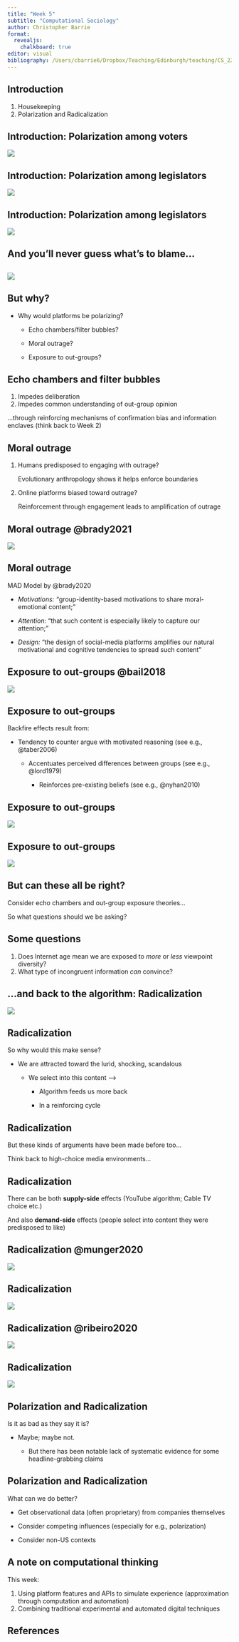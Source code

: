 ```yaml
---
title: "Week 5"
subtitle: "Computational Sociology"
author: Christopher Barrie
format:
  revealjs:
    chalkboard: true
editor: visual
bibliography: /Users/cbarrie6/Dropbox/Teaching/Edinburgh/teaching/CS_22-23/CS-ED/references.bib
---
```


## Introduction

1.  Housekeeping
2.  Polarization and Radicalization

## Introduction: Polarization among voters

[![](images/polarization505px_30fps.gif)](https://www.pewresearch.org/fact-tank/2014/06/12/7-things-to-know-about-polarization-in-america/)

## Introduction: Polarization among legislators

[![](images/Screenshot%202022-10-21%20at%2017.28.48.png)](https://journals.plos.org/plosone/article?id=10.1371/journal.pone.0123507)

## Introduction: Polarization among legislators

[![](images/Screenshot%202022-10-21%20at%2017.29.02.png)](https://journals.plos.org/plosone/article?id=10.1371/journal.pone.0123507)

## And you'll never guess what's to blame...

## 

[![](images/Screenshot%202022-10-21%20at%2017.41.29.png)](https://www.nytimes.com/2022/04/21/technology/obama-stanford-tech-regulation.html)

## But why?

-   Why would platforms be polarizing?

    -   Echo chambers/filter bubbles?

    -   Moral outrage?

    -   Exposure to out-groups?

## Echo chambers and filter bubbles

1.  Impedes deliberation
2.  Impedes common understanding of out-group opinion

...through reinforcing mechanisms of confirmation bias and information enclaves (think back to Week 2)

## Moral outrage

1.  Humans predisposed to engaging with outrage?

    Evolutionary anthropology shows it helps enforce boundaries

2.  Online platforms biased toward outrage?

    Reinforcement through engagement leads to amplification of outrage

## Moral outrage @brady2021

[![](images/Screenshot%202022-10-24%20at%2017.12.55.png)](https://www.science.org/doi/10.1126/sciadv.abe5641)

## Moral outrage

MAD Model by @brady2020

-   *Motivations: "*group-identity-based motivations to share moral-emotional content;"

-   *Attention:* "that such content is especially likely to capture our attention;"

-   *Design:* "the design of social-media platforms amplifies our natural motivational and cognitive tendencies to spread such content"

## Exposure to out-groups @bail2018

[![](images/Screenshot%202022-10-24%20at%2017.24.50.png)](https://www.pnas.org/doi/10.1073/pnas.1804840115)

## Exposure to out-groups

Backfire effects result from:

-   Tendency to counter argue with motivated reasoning (see e.g., @taber2006)

    -   Accentuates perceived differences between groups (see e.g., @lord1979)

        -   Reinforces pre-existing beliefs (see e.g., @nyhan2010)

## Exposure to out-groups

[![](images/pnas.1804840115fig01.jpeg)](https://www.pnas.org/doi/10.1073/pnas.1804840115)

## Exposure to out-groups

[![](images/Screenshot%202022-10-24%20at%2017.27.07.png)](https://www.pnas.org/doi/10.1073/pnas.1804840115)

## But can these all be right?

Consider echo chambers and out-group exposure theories...

So what questions should we be asking?

## Some questions

1.  Does Internet age mean we are exposed to *more* or *less* viewpoint diversity?
2.  What type of incongruent information *can* convince?

## ...and back to the algorithm: Radicalization

[![](images/Screenshot%202022-10-24%20at%2017.56.25.png)](https://www.nytimes.com/interactive/2019/06/08/technology/youtube-radical.html)

## Radicalization

So why would this make sense?

-   We are attracted toward the lurid, shocking, scandalous

    -   We select into this content --\>

        -   Algorithm feeds us more back

        -   In a reinforcing cycle

## Radicalization

But these kinds of arguments have been made before too...

Think back to high-choice media environments...

## Radicalization

There can be both **supply-side** effects (YouTube algorithm; Cable TV choice etc.)

And also **demand-side** effects (people select into content they were predisposed to like)

## Radicalization @munger2020

[![](images/Screenshot%202022-10-24%20at%2018.05.33.png)](https://journals.sagepub.com/doi/10.1177/1940161220964767)

## Radicalization

![](images/Screenshot%202022-10-24%20at%2018.09.37.png)

## Radicalization @ribeiro2020

![](images/Screenshot%202022-10-24%20at%2018.11.59.png)

## Radicalization

![](images/Screenshot%202022-10-24%20at%2018.11.26-01.png)

## Polarization and Radicalization

Is it as bad as they say it is?

-   Maybe; maybe not.

    -   But there has been notable lack of systematic evidence for some headline-grabbing claims

## Polarization and Radicalization

What can we do better?

-   Get observational data (often proprietary) from companies themselves

-   Consider competing influences (especially for e.g., polarization)

-   Consider non-US contexts

## A note on computational thinking

This week:

1.  Using platform features and APIs to simulate experience (approximation through computation and automation)
2.  Combining traditional experimental and automated digital techniques

## References

::: {#refs}
:::
